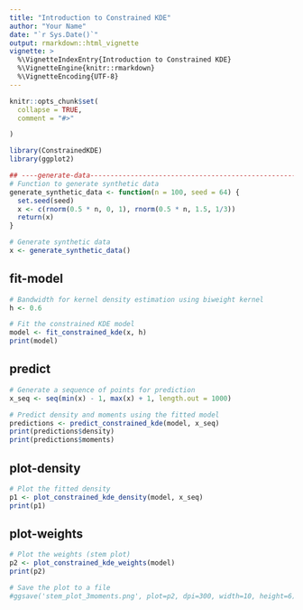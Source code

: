 ```yaml
---
title: "Introduction to Constrained KDE"
author: "Your Name"
date: "`r Sys.Date()`"
output: rmarkdown::html_vignette
vignette: >
  %\VignetteIndexEntry{Introduction to Constrained KDE}
  %\VignetteEngine{knitr::rmarkdown}
  %\VignetteEncoding{UTF-8}
---
```


```r
knitr::opts_chunk$set(
  collapse = TRUE,
  comment = "#>"

)
```

```r
library(ConstrainedKDE)
library(ggplot2)
```


```r
## ----generate-data------------------------------------------------------------
# Function to generate synthetic data
generate_synthetic_data <- function(n = 100, seed = 64) {
  set.seed(seed)
  x <- c(rnorm(0.5 * n, 0, 1), rnorm(0.5 * n, 1.5, 1/3))
  return(x)
}

# Generate synthetic data
x <- generate_synthetic_data()
```
## fit-model
```r
# Bandwidth for kernel density estimation using biweight kernel
h <- 0.6

# Fit the constrained KDE model
model <- fit_constrained_kde(x, h)
print(model)
```

## predict
```r
# Generate a sequence of points for prediction
x_seq <- seq(min(x) - 1, max(x) + 1, length.out = 1000)

# Predict density and moments using the fitted model
predictions <- predict_constrained_kde(model, x_seq)
print(predictions$density)
print(predictions$moments)
```

## plot-density
```r
# Plot the fitted density
p1 <- plot_constrained_kde_density(model, x_seq)
print(p1)
```
## plot-weights

```r

# Plot the weights (stem plot)
p2 <- plot_constrained_kde_weights(model)
print(p2)

# Save the plot to a file
#ggsave('stem_plot_3moments.png', plot=p2, dpi=300, width=10, height=6)

```
